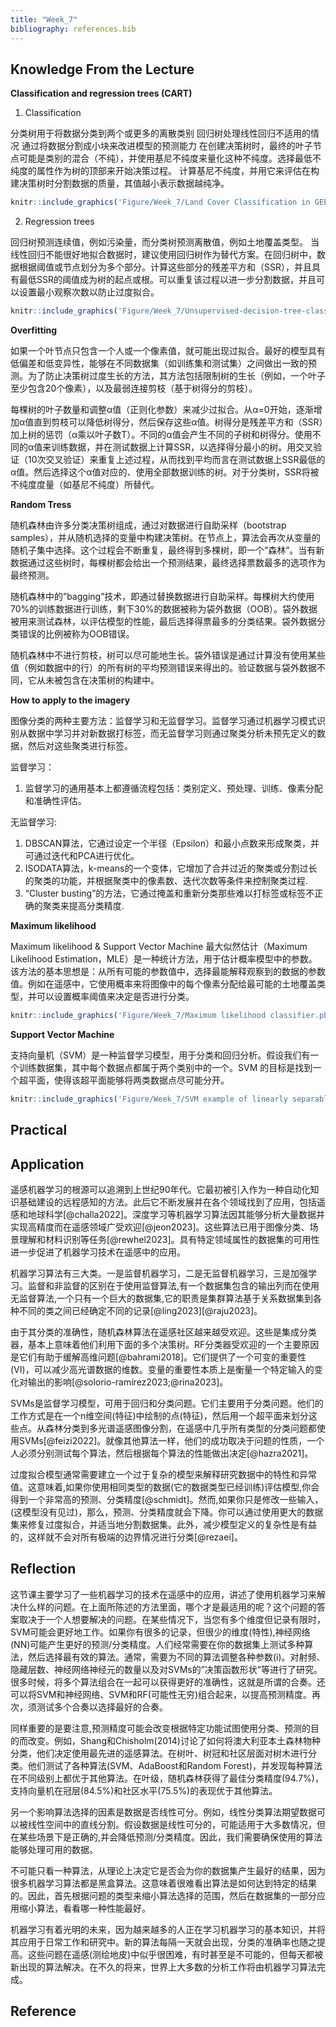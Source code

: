 ```yaml
---
title: "Week_7"
bibliography: references.bib
---
```


## Knowledge From the Lecture

**Classification and regression trees (CART)**

1.  Classification

分类树用于将数据分类到两个或更多的离散类别 回归树处理线性回归不适用的情况 通过将数据分割成小块来改进模型的预测能力 在创建决策树时，最终的叶子节点可能是类别的混合（不纯），并使用基尼不纯度来量化这种不纯度。选择最低不纯度的属性作为树的顶部来开始决策过程。 计算基尼不纯度，并用它来评估在构建决策树时分割数据的质量，其值越小表示数据越纯净。

```r
knitr::include_graphics('Figure/Week_7/Land Cover Classification in GEE.png')
```

2.  Regression trees

回归树预测连续值，例如污染量，而分类树预测离散值，例如土地覆盖类型。 当线性回归不能很好地拟合数据时，建议使用回归树作为替代方案。在回归树中，数据根据阈值或节点划分为多个部分。计算这些部分的残差平方和（SSR），并且具有最低SSR的阈值成为树的起点或根。可以重复该过程以进一步分割数据，并且可以设置最小观察次数以防止过度拟合。

```r
knitr::include_graphics('Figure/Week_7/Unsupervised-decision-tree-classification-procedure-in-Google-Earth-Engine-performed-for.ppm')
```

**Overfitting**

如果一个叶节点只包含一个人或一个像素值，就可能出现过拟合。最好的模型具有低偏差和低变异性，能够在不同数据集（如训练集和测试集）之间做出一致的预测。为了防止决策树过度生长的方法，其方法包括限制树的生长（例如，一个叶子至少包含20个像素），以及最弱连接剪枝（基于树得分的剪枝）。

每棵树的叶子数量和调整α值（正则化参数）来减少过拟合。从α=0开始，逐渐增加α值直到剪枝可以降低树得分，然后保存这些α值。树得分是残差平方和（SSR）加上树的惩罚（α乘以叶子数T）。不同的α值会产生不同的子树和树得分。使用不同的α值来训练数据，并在测试数据上计算SSR，以选择得分最小的树。用交叉验证（10次交叉验证）来重复上述过程，从而找到平均而言在测试数据上SSR最低的α值。然后选择这个α值对应的、使用全部数据训练的树。对于分类树，SSR将被不纯度度量（如基尼不纯度）所替代。

**Random Tress**

随机森林由许多分类决策树组成，通过对数据进行自助采样（bootstrap samples），并从随机选择的变量中构建决策树。在节点上，算法会再次从变量的随机子集中选择。这个过程会不断重复，最终得到多棵树，即一个"森林"。当有新数据通过这些树时，每棵树都会给出一个预测结果，最终选择票数最多的选项作为最终预测。

随机森林中的"bagging"技术，即通过替换数据进行自助采样。每棵树大约使用70%的训练数据进行训练，剩下30%的数据被称为袋外数据（OOB）。袋外数据被用来测试森林，以评估模型的性能，最后选择得票最多的分类结果。袋外数据分类错误的比例被称为OOB错误。

随机森林中不进行剪枝，树可以尽可能地生长。袋外错误是通过计算没有使用某些值（例如数据中的行）的所有树的平均预测错误来得出的。验证数据与袋外数据不同，它从未被包含在决策树的构建中。

**How to apply to the imagery**

图像分类的两种主要方法：监督学习和无监督学习。监督学习通过机器学习模式识别从数据中学习并对新数据打标签，而无监督学习则通过聚类分析未预先定义的数据，然后对这些聚类进行标签。

监督学习：

1.  监督学习的通用基本上都遵循流程包括：类别定义、预处理、训练、像素分配和准确性评估。

无监督学习:

1.  DBSCAN算法，它通过设定一个半径（Epsilon）和最小点数来形成聚类，并可通过迭代和PCA进行优化。
2.  ISODATA算法，k-means的一个变体，它增加了合并过近的聚类或分割过长的聚类的功能，并根据聚类中的像素数、迭代次数等条件来控制聚类过程.
3.  "Cluster busting"的方法，它通过掩盖和重新分类那些难以打标签或标签不正确的聚类来提高分类精度.

**Maximum likelihood**

Maximum likelihood & Support Vector Machine 最大似然估计（Maximum Likelihood Estimation，MLE）是一种统计方法，用于估计概率模型中的参数。该方法的基本思想是：从所有可能的参数值中，选择最能解释观察到的数据的参数值。例如在遥感中，它使用概率来将图像中的每个像素分配给最可能的土地覆盖类型，并可以设置概率阈值来决定是否进行分类。

```r
knitr::include_graphics('Figure/Week_7/Maximum likelihood classifier.pbm')
```

**Support Vector Machine**

支持向量机（SVM）是一种监督学习模型，用于分类和回归分析。假设我们有一个训练数据集，其中每个数据点都属于两个类别中的一个。SVM 的目标是找到一个超平面，使得该超平面能够将两类数据点尽可能分开。

```r
knitr::include_graphics('Figure/Week_7/SVM example of linearly separable data.png')
```

## Practical

## Application

遥感机器学习的根源可以追溯到上世纪90年代。它最初被引入作为一种自动化知识基础建设的远程感知的方法。此后它不断发展并在各个领域找到了应用，包括遥感和地球科学[@challa2022]。深度学习等机器学习算法因其能够分析大量数据并实现高精度而在遥感领域广受欢迎[@jeon2023]。这些算法已用于图像分类、场景理解和材料识别等任务[@rewhel2023]。具有特定领域属性的数据集的可用性进一步促进了机器学习技术在遥感中的应用。

机器学习算法有三大类。一是监督机器学习，二是无监督机器学习，三是加强学习。监督和非监督的区别在于使用监督算法,有一个数据集包含的输出列而在使用无监督算法,一个只有一个巨大的数据集,它的职责是集群算法基于关系数据集到各种不同的类之间已经确定不同的记录[@ling2023][@raju2023]。

由于其分类的准确性，随机森林算法在遥感社区越来越受欢迎。这些是集成分类器，基本上意味着他们利用下面的多个决策树。RF分类器受欢迎的一个主要原因是它们有助于缓解高维问题[@bahrami2018]。它们提供了一个可变的重要性(VI)，可以减少高光谱数据的维数。变量的重要性本质上是衡量一个特定输入的变化对输出的影响[@solorio-ramírez2023;@rina2023]。

SVMs是监督学习模型，可用于回归和分类问题。它们主要用于分类问题。他们的工作方式是在一个n维空间(特征)中绘制的点(特征)，然后用一个超平面来划分这些点。从森林分类到多光谱遥感图像分割，在遥感中几乎所有类型的分类问题都使用SVMs[@feizi2022]。就像其他算法一样，他们的成功取决于问题的性质，一个人必须分别测试每个算法，然后根据每个算法的性能做出决定[@hazra2021]。

过度拟合模型通常需要建立一个过于复杂的模型来解释研究数据中的特性和异常值。这意味着,如果你使用相同类型的数据(它的数据类型已经训练)评估模型,你会得到一个非常高的预测、分类精度[@schmidt]。然而,如果你只是修改一些输入，(这模型没有见过)，那么，预测、分类精度就会下降。你可以通过使用更大的数据集来修复过度拟合，并适当地分割数据集。此外，减少模型定义的复杂性是有益的，这样就不会对所有极端的边界情况进行分类[@rezaei]。

## Reflection

这节课主要学习了一些机器学习的技术在遥感中的应用，讲述了使用机器学习来解决什么样的问题。在上面所陈述的方法里面，哪个才是最适用的呢？这个问题的答案取决于一个人想要解决的问题。在某些情况下，当您有多个维度但记录有限时，SVM可能会更好地工作。如果你有很多的记录，但很少的维度(特性),神经网络(NN)可能产生更好的预测/分类精度。人们经常需要在你的数据集上测试多种算法，然后选择最有效的算法。通常，需要为不同的算法调整各种参数(i)。对射频、隐藏层数、神经网络神经元的数量以及对SVMs的"决策函数形状"等进行了研究。很多时候，将多个算法组合在一起可以获得更好的准确性，这就是所谓的合奏。还可以将SVM和神经网络、SVM和RF(可能性无穷)组合起来，以提高预测精度。再次，须测试多个合奏以选择最好的合奏。

同样重要的是要注意,预测精度可能会改变根据特定功能试图使用分类、预测的目的而改变。例如，Shang和Chisholm(2014)讨论了如何将澳大利亚本土森林物种分类，他们决定使用最先进的遥感算法。在树叶、树冠和社区层面对树木进行分类。他们测试了各种算法(SVM、AdaBoost和Random Forest)，并发现每种算法在不同级别上都优于其他算法。在叶级，随机森林获得了最佳分类精度(94.7%)，支持向量机在冠层(84.5%)和社区水平(75.5%)的表现优于其他算法。

另一个影响算法选择的因素是数据是否线性可分。例如，线性分类算法期望数据可以被线性空间中的直线分割。假设数据是线性可分的，可能适用于大多数情况，但在某些场景下是正确的,并会降低预测/分类精度。因此，我们需要确保使用的算法能够处理可用的数据。

不可能只看一种算法，从理论上决定它是否会为你的数据集产生最好的结果，因为很多机器学习算法都是黑盒算法。这意味着很难看出算法是如何达到特定的结果的。因此，首先根据问题的类型来缩小算法选择的范围，然后在数据集的一部分应用缩小算法，看看哪一种性能最好。

机器学习有着光明的未来，因为越来越多的人正在学习机器学习的基本知识，并将其应用于日常工作和研究中。新的算法每隔一天就会出现，分类的准确率也随之提高。这些问题在遥感(测绘地皮)中似乎很困难，有时甚至是不可能的，但每天都被新出现的算法解决。在不久的将来，世界上大多数的分析工作将由机器学习算法完成。

## Reference
